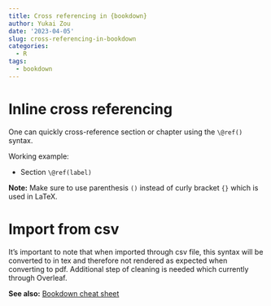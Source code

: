 ```yaml
---
title: Cross referencing in {bookdown}
author: Yukai Zou
date: '2023-04-05'
slug: cross-referencing-in-bookdown
categories:
  - R
tags:
  - bookdown
---
```


# Inline cross referencing

One can quickly cross-reference section or chapter using the `\@ref()` syntax.

Working example:

- Section `\@ref(label)`

**Note:** Make sure to use parenthesis `()` instead of curly bracket `{}` which is used in LaTeX.

# Import from csv

It's important to note that when imported through csv file, this syntax will be converted to \textbackslash{} in tex and therefore not rendered as expected when converting to pdf. Additional step of cleaning is needed which currently through Overleaf.

**See also:** [Bookdown cheat sheet](https://happygitwithr.com/bookdown-cheat-sheet.html)
